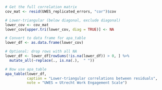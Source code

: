 
```r
# Get the full correlation matrix
cov_mat <- resid(UWES_replicated_errors, "cor")$cov

# Lower-triangular (below diagonal, exclude diagonal)
lower_cov <- cov_mat
lower_cov[upper.tri(lower_cov, diag = TRUE)] <- NA

# Convert to data frame for apa_table
lower_df <- as.data.frame(lower_cov)

# Optional: drop rows with all NA
lower_df <- lower_df[rowSums(!is.na(lower_df)) > 0, ] %>% 
  mutate_all(~replace(., is.na(.),  " "))

# Now use apa_table
apa_table(lower_df,
          caption = "Lower-triangular correlations between residuals",
          note = "UWES = Utrecht Work Engagement Scale")
```

